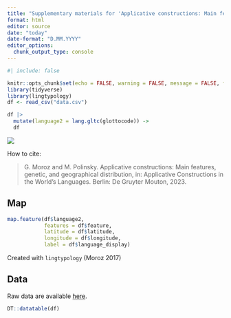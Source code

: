```yaml
---
title: "Supplementary materials for 'Applicative constructions: Main features, genetic, and geographical distribution' by G. Moroz and M. Polinsky"
format: html
editor: source
date: "today"
date-format: "D.MM.YYYY"
editor_options: 
  chunk_output_type: console
---
```


```r
#| include: false

knitr::opts_chunk$set(echo = FALSE, warning = FALSE, message = FALSE, fig.width = 9, fig.height = 8)
library(tidyverse)
library(lingtypology)
df <- read_csv("data.csv")

df |> 
  mutate(language2 = lang.gltc(glottocode)) ->
  df
```

[![](https://zenodo.org/badge/594122978.svg){fig-align="left"}](https://zenodo.org/badge/latestdoi/594122978)

How to cite:

> G. Moroz and M. Polinsky. Applicative constructions: Main features, genetic, and geographical distribution, in: Applicative Constructions in the World's Languages. Berlin: De Gruyter Mouton, 2023.

::: {.panel-tabset}

## Map

```r
map.feature(df$language2,
            features = df$feature,
            latitude = df$latitude,
            longitude = df$longitude,
            label = df$language_display)
```

Created with `lingtypology` (Moroz 2017)

## Data

Raw data are available [here](https://raw.githubusercontent.com/LingConLab/supplementary_applicative_constructions/master/data.csv).

```r
DT::datatable(df)
```

:::